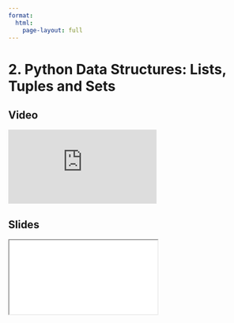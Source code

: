 ```yaml
---
format:
  html:
    page-layout: full
---
```


# 2. Python Data Structures: Lists, Tuples and Sets

::: {.panel-tabset .nav-pills}

## Video

<iframe
    class="video"
    src="https://www.youtube.com/embed/WCWi1R2CQsY?start=5199&end=5747&rel=0" 
    title="Module 4 Video - Python Data Structures: Lists, Tuples and Sets"
    frameborder="0"
    allow="accelerometer; autoplay; clipboard-write; encrypted-media; gyroscope; picture-in-picture"
    allowfullscreen
></iframe>

## Slides

<iframe
    class="slide-deck"
    src="slides/module4_05.html"
></iframe>

:::
